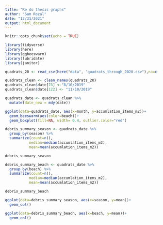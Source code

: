 ```yaml
---
title: "Re do thesis graphs"
author: "Sam Rozal"
date: "12/31/2021"
output: html_document
---
```


```r
knitr::opts_chunk$set(echo = TRUE)

library(tidyverse)
library(here)
library(ggbeeswarm)
library(lubridate)
library(janitor)
```

```r
quadrats_20 <- read_csv(here("data", "quadrats_through_2020.csv"),na=c("", " ", "  "))
```

```r
quadrats_clean <- clean_names(quadrats_20) 
quadrats_clean$date[78] <-"8/10/2019" 
quadrats_clean$date[122] <- "11/10/2019"

quadrats_date <- quadrats_clean %>% 
  mutate(date_new = mdy(date))
```

  
```r
ggplot(data=quadrats_date, aes(x=month, y=accumlation_items_m2))+
  geom_beeswarm(aes(color=beach))+
  geom_boxplot(fill=NA, width= 0.4, outlier.color="red")
```

```r
debris_summary_season <- quadrats_date %>% 
  group_by(season) %>% 
  summarize(count=n(),
           median=median(accumlation_items_m2),
           mean=mean(accumlation_items_m2))

debris_summary_season
```

```r
debris_summary_beach <- quadrats_date %>% 
  group_by(beach) %>% 
  summarize(count=n(),
           median=median(accumlation_items_m2),
           mean=mean(accumlation_items_m2))

debris_summary_beach 
```

```r
ggplot(data=debris_summary_season, aes(x=season, y=mean))+
  geom_col()
```
```r
ggplot(data=debris_summary_beach, aes(x=beach, y=mean))+
  geom_col()
```

